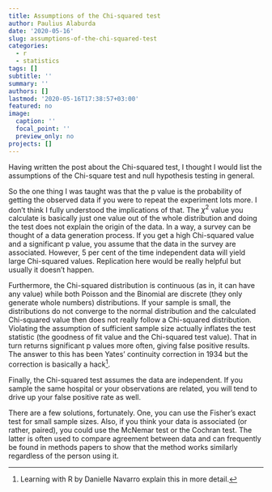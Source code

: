 ```yaml
---
title: Assumptions of the Chi-squared test
author: Paulius Alaburda
date: '2020-05-16'
slug: assumptions-of-the-chi-squared-test
categories:
  - r
  - statistics
tags: []
subtitle: ''
summary: ''
authors: []
lastmod: '2020-05-16T17:38:57+03:00'
featured: no
image:
  caption: ''
  focal_point: ''
  preview_only: no
projects: []
---
```


Having written the post about the Chi-squared test, I thought I would list the assumptions of the Chi-square test and null hypothesis testing in general.

So the one thing I was taught was that the p value is the probability of getting the observed data if you were to repeat the experiment lots more. I don't think I fully understood the implications of that. The $\chi^2$ value you calculate is basically just one value out of the whole distribution and doing the test does not explain the origin of the data. In a way, a survey can be thought of a data generation process. If you get a high Chi-squared value and a significant p value, you assume that the data in the survey are associated. However, 5 per cent of the time independent data will yield large Chi-squared values. Replication here would be really helpful but usually it doesn't happen.

Furthermore, the Chi-squared distribution is continuous (as in, it can have any value) while both Poisson and the Binomial are discrete (they only generate whole numbers) distributions. If your sample is small, the distributions do not converge to the normal distribution and the calculated Chi-squared value then does not really follow a Chi-squared distribution. Violating the assumption of sufficient sample size actually inflates the test statistic (the goodness of fit value and the Chi-squared test value). That in turn returns significant p values more often, giving false positive results. The answer to this has been Yates' continuity correction in 1934 but the correction is basically a hack[^1].

Finally, the Chi-squared test assumes the data are independent. If you sample the same hospital or your observations are related, you will tend to drive up your false positive rate as well.

There are a few solutions, fortunately. One, you can use the Fisher's exact test for small sample sizes. Also, if you think your data is associated (or rather, paired), you could use the McNemar test or the Cochran test. The latter is often used to compare agreement between data and can frequently be found in methods papers to show that the method works similarly regardless of the person using it.

[^1]: Learning with R by Danielle Navarro explain this in more detail.
















